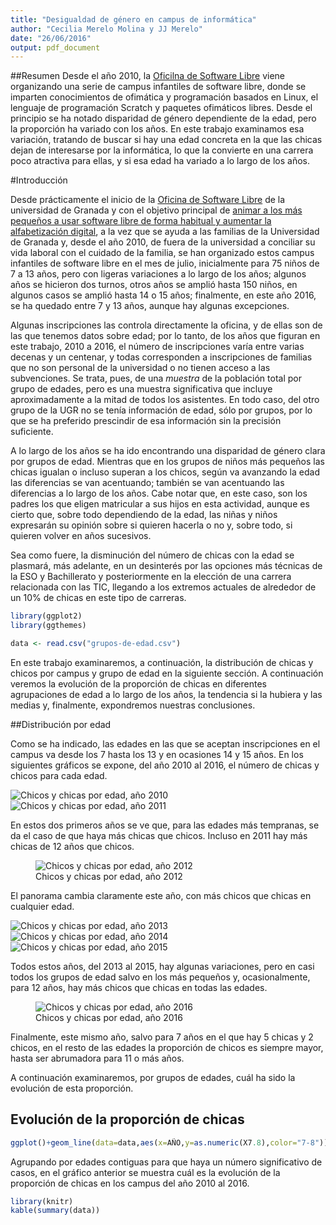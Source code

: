 ```yaml
---
title: "Desigualdad de género en campus de informática"
author: "Cecilia Merelo Molina y JJ Merelo"
date: "26/06/2016"
output: pdf_document
---
```


##Resumen
Desde el año 2010, la [Oficilna de Software Libre](http://osl.ugr.es) viene organizando una serie de campus infantiles de software libre, donde se imparten conocimientos de ofimática y programación basados en Linux, el lenguaje de programación Scratch y paquetes ofimáticos libres. Desde el principio se ha notado disparidad de género dependiente de la edad, pero la proporción ha variado con los años. En este trabajo examinamos esa variación, tratando de buscar si hay una edad concreta en la que las chicas dejan de interesarse por la informática, lo que la convierte en una carrera poco atractiva para ellas, y si esa edad ha variado a lo largo de los años.


#Introducción

Desde prácticamente el inicio de la
[Oficina de Software Libre](http://osl.ugr.es) de la universidad de
Granada y con el objetivo principal de
[animar a los más pequeños a usar software libre de forma habitual y aumentar la alfabetización digital](http://www.opensourceworldconference.com/conferencia-virtual-2), a la vez que se ayuda a las familias de la Universidad de
Granada y, desde el año 2010, de fuera de la universidad a conciliar
su vida laboral con el cuidado de la familia, se han organizado estos
campus infantiles de software libre en el mes de julio, inicialmente
para 75 niños de 7 a 13 años, pero con ligeras variaciones a lo largo
de los años; algunos años se hicieron dos turnos, otros años se amplió
hasta 150 niños, en algunos casos se amplió hasta 14 o 15 años;
finalmente, en este año 2016, se ha quedado entre 7 y 13 años, aunque
hay algunas excepciones.

Algunas inscripciones las controla directamente la oficina, y de ellas
son de las que tenemos datos sobre edad; por lo tanto, de los años que
figuran en este trabajo, 2010 a 2016, el número de inscripciones varía
entre varias decenas y un centenar, y todas corresponden a
inscripciones de familias que no son personal de la universidad o no
tienen acceso a las subvenciones. Se trata, pues, de una *muestra* de
la población total por grupo de edades, pero es una muestra
significativa que incluye aproximadamente a la mitad de todos los
asistentes. En todo caso, del otro grupo de la UGR no se tenía
información de edad, sólo por grupos, por lo que se ha preferido
prescindir de esa información sin la precisión suficiente.

A lo largo de los años se ha ido encontrando una disparidad de género
clara por grupos de edad. Mientras que en los grupos de niños más
pequeños las chicas igualan o incluso superan a los chicos, según va
avanzando la edad las diferencias se van acentuando; también se van
acentuando las diferencias a lo largo de los años. Cabe notar que, en
este caso, son los padres los que eligen matricular a sus hijos en
esta actividad, aunque es cierto que, sobre todo dependiendo de la
edad, las niñas y niños expresarán su opinión sobre si quieren hacerla
o no y, sobre todo, si quieren volver en años sucesivos.

Sea como fuere, la disminución del número de chicas con la edad se
plasmará, más adelante, en un desinterés por las opciones más técnicas
de la ESO y Bachillerato y posteriormente en la elección de una
carrera relacionada con las TIC, llegando a los extremos actuales de
alrededor de un 10% de chicas en este tipo de carreras.


```r
library(ggplot2)
library(ggthemes)

data <- read.csv("grupos-de-edad.csv")

```

En este trabajo examinaremos, a continuación, la distribución de chicas y chicos por campus y grupo de edad en la siguiente sección. A continuación veremos la evolución de la proporción de chicas en diferentes agrupaciones de edad a lo largo de los años, la tendencia si la hubiera y las medias y, finalmente, expondremos nuestras conclusiones.

##Distribución por edad

Como se ha indicado, las edades en las que se aceptan inscripciones en el campus va desde los 7 hasta los 13 y en ocasiones 14 y 15 años. En los siguientes gráficos se expone, del año 2010 al 2016, el número de chicas y chicos para cada edad. 

![Chicos y chicas por edad, año 2010](img/2010.png)
![Chicos y chicas por edad, año 2011](img/2011.png)

En estos dos primeros años se ve que, para las edades más tempranas, se da el caso de que haya más chicas que chicos. Incluso en 2011 hay más chicas de 12 años que chicos. 

![Chicos y chicas por edad, año 2012](img/2012.png)

El panorama cambia claramente este año, con más chicos que chicas en cualquier edad.

![Chicos y chicas por edad, año 2013](img/2013.png)
![Chicos y chicas por edad, año 2014](img/2014.png)
![Chicos y chicas por edad, año 2015](img/2015.png)

Todos estos años, del 2013 al 2015, hay algunas variaciones, pero en casi todos los grupos de edad salvo en los más pequeños y, ocasionalmente, para 12 años, hay más chicos que chicas en todas las edades. 

![Chicos y chicas por edad, año 2016](img/2016.png)

Finalmente, este mismo año, salvo para 7 años en el que hay 5 chicas y 2 chicos, en el resto de las edades la proporción de chicos es siempre mayor, hasta ser abrumadora para 11 o más años. 

A continuación examinaremos, por grupos de edades, cuál ha sido la evolución de esta proporción.

## Evolución de la proporción de chicas

```r
ggplot()+geom_line(data=data,aes(x=AÑO,y=as.numeric(X7.8),color="7-8"))+geom_line(data=data,aes(x=AÑO,y=as.numeric(X9.10),color="9-10"))+geom_line(data=data,aes(x=AÑO,y=as.numeric(X11.),color="11+"))+geom_point(data=data,aes(x=AÑO,y=as.numeric(X7.8),color="7-8"))+geom_point(data=data,aes(x=AÑO,y=as.numeric(X9.10),color="9-10"))+geom_point(data=data,aes(x=AÑO,y=as.numeric(X11.),color="11+"))+ylab("Porcentaje de chicas")+theme_tufte()
```

Agrupando por edades contiguas para que haya un número significativo de casos, en el gráfico anterior se muestra cuál es la evolución de la proporción de chicas en los campus del año 2010 al 2016. 
```r
library(knitr)
kable(summary(data))
```


